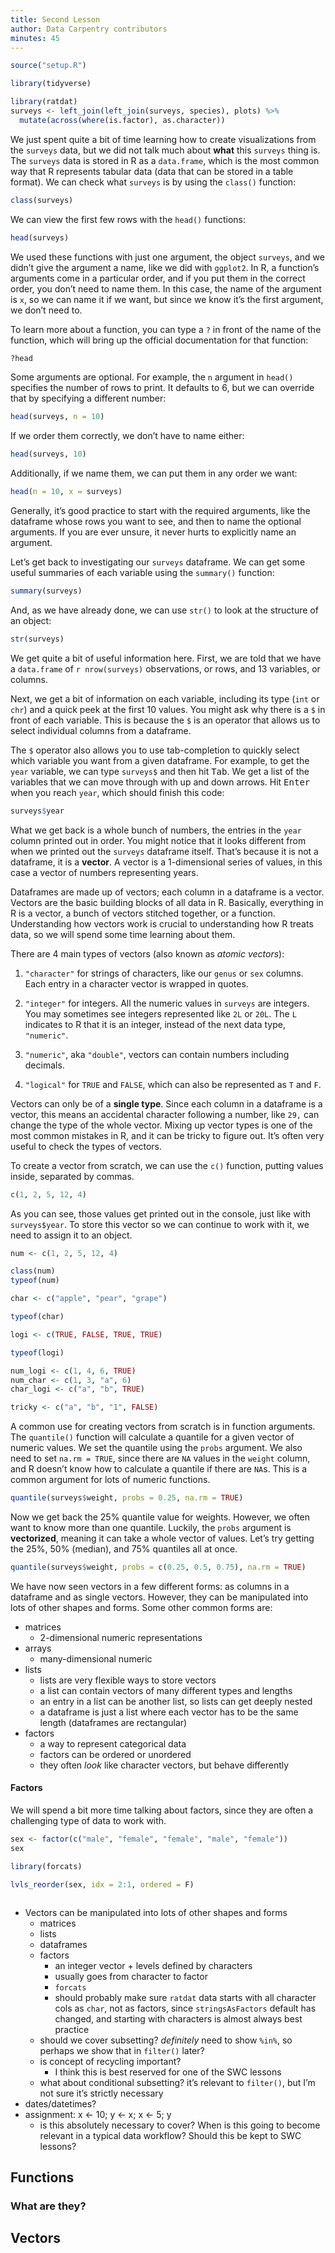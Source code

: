 ```yaml
---
title: Second Lesson
author: Data Carpentry contributors
minutes: 45
---
```



```r
source("setup.R")
```


```r
library(tidyverse)
```


```r
library(ratdat)
surveys <- left_join(left_join(surveys, species), plots) %>% 
  mutate(across(where(is.factor), as.character))
```   

We just spent quite a bit of time learning how to create visualizations from the `surveys` data, but we did not talk much about **what** this `surveys` thing is. The `surveys` data is stored in R as a `data.frame`, which is the most common way that R represents tabular data (data that can be stored in a table format). We can check what `surveys` is by using the `class()` function:

```r
class(surveys)
```

We can view the first few rows with the `head()` functions:

```r
head(surveys)
```

We used these functions with just one argument, the object `surveys`, and we didn't give the argument a name, like we did with `ggplot2`. In R, a function's arguments come in a particular order, and if you put them in the correct order, you don't need to name them. In this case, the name of the argument is `x`, so we can name it if we want, but since we know it's the first argument, we don't need to.

To learn more about a function, you can type a `?` in front of the name of the function, which will bring up the official documentation for that function:

```r
?head
```

Some arguments are optional. For example, the `n` argument in `head()` specifies the number of rows to print. It defaults to 6, but we can override that by specifying a different number:

```r
head(surveys, n = 10)
```

If we order them correctly, we don't have to name either:

```r
head(surveys, 10)
```

Additionally, if we name them, we can put them in any order we want:

```r
head(n = 10, x = surveys)
```

Generally, it's good practice to start with the required arguments, like the dataframe whose rows you want to see, and then to name the optional arguments. If you are ever unsure, it never hurts to explicitly name an argument.

Let's get back to investigating our `surveys` dataframe. We can get some useful summaries of each variable using the `summary()` function:

```r
summary(surveys)
```

And, as we have already done, we can use `str()` to look at the structure of an object:

```r
str(surveys)
```

We get quite a bit of useful information here. First, we are told that we have a `data.frame` of `r nrow(surveys)` observations, or rows, and 13 variables, or columns.

Next, we get a bit of information on each variable, including its type (`int` or `chr`) and a quick peek at the first 10 values. You might ask why there is a `$` in front of each variable. This is because the `$` is an operator that allows us to select individual columns from a dataframe. 

The `$` operator also allows you to use tab-completion to quickly select which variable you want from a given dataframe. For example, to get the `year` variable, we can type `surveys$` and then hit <kbd>Tab</kbd>. We get a list of the variables that we can move through with up and down arrows. Hit <kbd>Enter</kbd> when you reach `year`, which should finish this code:

```r
surveys$year
```

What we get back is a whole bunch of numbers, the entries in the `year` column printed out in order. You might notice that it looks different from when we printed out the `surveys` dataframe itself. That's because it is not a dataframe, it is a **vector**. A vector is a 1-dimensional series of values, in this case a vector of numbers representing years.

Dataframes are made up of vectors; each column in a dataframe is a vector. Vectors are the basic building blocks of all data in R. Basically, everything in R is a vector, a bunch of vectors stitched together, or a function. Understanding how vectors work is crucial to understanding how R treats data, so we will spend some time learning about them.

There are 4 main types of vectors (also known as *atomic vectors*):

1. `"character"` for strings of characters, like our `genus` or `sex` columns. Each entry in a character vector is wrapped in quotes.

2. `"integer"` for integers. All the numeric values in `surveys` are integers. You may sometimes see integers represented like `2L` or `20L`. The `L` indicates to R that it is an integer, instead of the next data type, `"numeric"`.

3. `"numeric"`, aka `"double"`, vectors can contain numbers including decimals.

4. `"logical"` for `TRUE` and `FALSE`, which can also be represented as `T` and `F`.

Vectors can only be of a **single type**. Since each column in a dataframe is a vector, this means an accidental character following a number, like `29,` can change the type of the whole vector. Mixing up vector types is one of the most common mistakes in R, and it can be tricky to figure out. It's often very useful to check the types of vectors.

To create a vector from scratch, we can use the `c()` function, putting values inside, separated by commas.

```r
c(1, 2, 5, 12, 4)
```

As you can see, those values get printed out in the console, just like with `surveys$year`. To store this vector so we can continue to work with it, we need to assign it to an object.

```r
num <- c(1, 2, 5, 12, 4)
```

```r
class(num)
typeof(num)
```

```r
char <- c("apple", "pear", "grape")
```

```r
typeof(char)
```

```r
logi <- c(TRUE, FALSE, TRUE, TRUE)
```

```r
typeof(logi)
```

```r
num_logi <- c(1, 4, 6, TRUE)
num_char <- c(1, 3, "a", 6)
char_logi <- c("a", "b", TRUE)

tricky <- c("a", "b", "1", FALSE)
```

A common use for creating vectors from scratch is in function arguments. The `quantile()` function will calculate a quantile for a given vector of numeric values. We set the quantile using the `probs` argument. We also need to set `na.rm = TRUE`, since there are `NA` values in the `weight` column, and R doesn't know how to calculate a quantile if there are `NA`s. This is a common argument for lots of numeric functions.

```r
quantile(surveys$weight, probs = 0.25, na.rm = TRUE)
```

Now we get back the 25% quantile value for weights. However, we often want to know more than one quantile. Luckily, the `probs` argument is **vectorized**, meaning it can take a whole vector of values. Let's try getting the 25%, 50% (median), and 75% quantiles all at once.

```r
quantile(surveys$weight, probs = c(0.25, 0.5, 0.75), na.rm = TRUE)
```

We have now seen vectors in a few different forms: as columns in a dataframe and as single vectors. However, they can be manipulated into lots of other shapes and forms. Some other common forms are:

- matrices
  - 2-dimensional numeric representations
- arrays
  - many-dimensional numeric
- lists
  - lists are very flexible ways to store vectors
  - a list can contain vectors of many different types and lengths
  - an entry in a list can be another list, so lists can get deeply nested
  - a dataframe is just a list where each vector has to be the same length (dataframes are rectangular)
- factors
  - a way to represent categorical data
  - factors can be ordered or unordered
  - they often *look* like character vectors, but behave differently


#### Factors

We will spend a bit more time talking about factors, since they are often a challenging type of data to work with.

```r
sex <- factor(c("male", "female", "female", "male", "female"))
sex
```

```r
library(forcats)

lvls_reorder(sex, idx = 2:1, ordered = F)



```


- Vectors can be manipulated into lots of other shapes and forms
  - matrices
  - lists
  - dataframes
  - factors
    - an integer vector + levels defined by characters
    - usually goes from character to factor
    - `forcats`
    - should probably make sure `ratdat` data starts with all character cols as `char`, not as factors, since `stringsAsFactors` default has changed, and starting with characters is almost always best practice
  - should we cover subsetting? *definitely* need to show `%in%`, so perhaps we show that in `filter()` later? 
  - is concept of recycling important?
    - I think this is best reserved for one of the SWC lessons
  - what about conditional subsetting? it's relevant to `filter()`, but I'm not sure it's strictly necessary
- dates/datetimes?
- assignment: x <- 10; y <- x; x <- 5; y
    - is this absolutely necessary to cover? When is this going to become relevant in a typical data workflow? Should this be kept to SWC lessons?

## Functions

### What are they?

## Vectors

